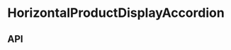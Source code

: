 
<Meta
  title="Components/HorizontalProductDisplayAccordion"
  component={HorizontalProductDisplayAccordion}
/>

# HorizontalProductDisplayAccordion

<Canvas>
  <Story name="Base component">
    <HorizontalProductDisplayAccordion
      addToCartCopy={AddToCartButtonFixture.copy}
      products={[...HorizontalProductDisplayAccordionFixture.products]}
      theme={knobs.select('theme', ['dark', 'light'], 'dark', 'Presentation')}
    />
  </Story>
</Canvas>

## API

<ArgsTable of={HorizontalProductDisplayAccordion} />
